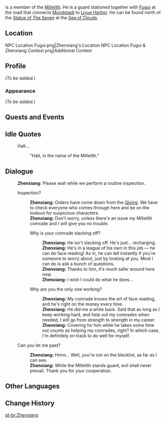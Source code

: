 {{Meta
<!-- REMOVE THIS TEMPLATE AFTER ADDING MISSING INFO -->
|missing_NPC_profile  = yes
}}
{{Character Infobox
|image            = NPC Zhenxiang.png
|type             = Open-World NPC
|region           = Liyue
|location         = Liyue
|title            = Millelith
|affiliation      = Millelith
}}
{{Lang|'''Zhenxiang'''|zh=振翔|zh_rm=Zhènxiáng}} is a member of the [[Millelith]]. He is a guard stationed together with [[Fugui]] at the road that connects [[Mondstadt]] to [[Liyue Harbor]]. He can be found north of the [[Statue of The Seven]] at the [[Sea of Clouds]].

==Location==
<gallery>
NPC Location Fugui.png|Zhenxiang's Location
NPC Location Fugui & Zhenxiang Context.png|Additional Context
</gallery>

==Profile==
<!-- detailed story/lore information goes here -->
''(To be added.)''

===Appearance===
''(To be added.)''

==Quests and Events==
{{Quests and Events}}

==Idle Quotes==
{{Dialogue Start}}
: {{DIcon|Idle}} Halt...
:: {{A|VO Zhenxiang 01.ogg}} "Halt, in the name of the Millelith."
{{Dialogue End}}

==Dialogue==
{{Dialogue Start}}
:'''Zhenxiang:''' Please wait while we perform a routine inspection.
:{{DIcon}} Inspection?
::'''Zhenxiang:''' Orders have come down from the [[Qixing]]. We have to check everyone who comes through here and be on the lookout for suspicious characters.
::'''Zhenxiang:''' Don't worry, unless there's an issue my Millelith comrade and I will give you no trouble.
::{{DIcon}} Why is your comrade slacking off?
:::'''Zhenxiang:''' He isn't slacking off. He's just... recharging.
:::'''Zhenxiang:''' He's in a league of his own in this job &mdash; he can do face reading! As in, he can tell instantly if you're someone to worry about, just by looking at you. Most I can do is ask a bunch of questions.
:::'''Zhenxiang:''' Thanks to him, it's much safer around here now.
:::'''Zhenxiang:''' I wish I could do what he does...
::{{DIcon}} Why are you the only one working?
:::'''Zhenxiang:''' My comrade knows the art of face reading, and he's right on the money every time.
:::'''Zhenxiang:''' He did me a while back. Said that as long as I keep working hard, and help out my comrades when needed, I will go from strength to strength in my career.
:::'''Zhenxiang:''' Covering for him while he takes some time out counts as helping my comrades, right? In which case, I'm definitely on track to do well for myself.
:{{DIcon}} Can you let me past?
::'''Zhenxiang:''' Hmm... Well, you're not on the blacklist, as far as I can see.
::'''Zhenxiang:''' While the Millelith stands guard, evil shall never prevail. Thank you for your cooperation.
{{Dialogue End}}

==Other Languages==
{{Other Languages
|default_hidden = 1
|en      = Zhenxiang
|zhs     = 振翔
|zhs_rm  = Zhènxiáng
|zht     = 振翔
|zht_rm  = Zhènxiáng
|ja      = 振翔
|ja_rm   = Shinshou{{Assumed}}
|ko      = //상진//
|es      = Zhengxiang
|fr      = Zhengxiang
|ru      = Чжэнь Сян
|th      = Zhengxiang
|vi      = Zhengxiang
|de      = Zhenxiang
|id      = Zhenxiang
|pt      = Zhenxiang
|tr      = Zhenxiang
|it      = Zhenxiang
}}

==Change History==
{{Change History|1.0}}

[[pt-br:Zhenxiang]]